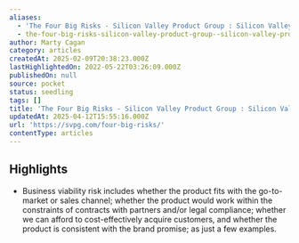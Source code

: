 ```yaml
---
aliases:
  - 'The Four Big Risks - Silicon Valley Product Group : Silicon Valley Product'
  - the-four-big-risks-silicon-valley-product-group--silicon-valley-product
author: Marty Cagan
category: articles
createdAt: 2025-02-09T20:38:23.000Z
lastHighlightedOn: 2022-05-22T03:26:09.000Z
publishedOn: null
source: pocket
status: seedling
tags: []
title: 'The Four Big Risks - Silicon Valley Product Group : Silicon Valley Product'
updatedAt: 2025-04-12T15:55:16.000Z
url: 'https://svpg.com/four-big-risks/'
contentType: articles
---
```

## Highlights

- Business viability risk includes whether the product fits with the go-to-market or sales channel; whether the product would work within the constraints of contracts with partners and/or legal compliance; whether we can afford to cost-effectively acquire customers, and whether the product is consistent with the brand promise; as just a few examples.
